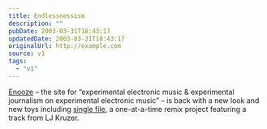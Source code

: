 ```yaml
---
title: Endlessnessism
description: ""
pubDate: 2003-03-31T18:43:17
updatedDate: 2003-03-31T18:43:17
originalUrl: http://example.com
source: v1
tags:
  - "v1"
---
```


[Enooze][1] &#8211; the site for &#8220;experimental electronic music & experimental journalism on experimental electronic music&#8221; &#8211; is back with a new look and new toys including [single file][2], a one-at-a-time remix project featuring a track from LJ Kruzer.

[1]: http://www.enooze.com/
[2]: http://remix.enooze.com/ "remix.enooze.com: single file"
